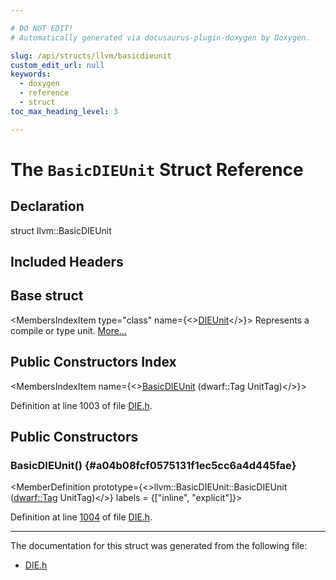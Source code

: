 ```yaml
---

# DO NOT EDIT!
# Automatically generated via docusaurus-plugin-doxygen by Doxygen.

slug: /api/structs/llvm/basicdieunit
custom_edit_url: null
keywords:
  - doxygen
  - reference
  - struct
toc_max_heading_level: 3

---
```





# The `BasicDIEUnit` Struct Reference

<DoxygenPage pluginConfig={pluginConfig}>



## Declaration

<CodeBlock>struct llvm::BasicDIEUnit</CodeBlock>

## Included Headers

<IncludesList>
<IncludesListItem
  filePath="llvm/CodeGen/DIE.h"
  permalink="/docs/api/files/include/include/llvm/include/llvm/codegen/die-h"
  isLocal="true" />
</IncludesList>

## Base struct

<MembersIndex>

<MembersIndexItem
  type="class"
  name={<><a href="/docs/api/classes/llvm/dieunit">DIEUnit</a></>}>
Represents a compile or type unit. <a href="/docs/api/classes/llvm/dieunit/#details">More...</a>
</MembersIndexItem>

</MembersIndex>

## Public Constructors Index

<MembersIndex>

<MembersIndexItem
  name={<><a href="#a04b08fcf0575131f1ec5cc6a4d445fae">BasicDIEUnit</a> (dwarf::Tag UnitTag)</>}>
</MembersIndexItem>

</MembersIndex>


Definition at line 1003 of file <a href="/docs/api/files/include/include/llvm/include/llvm/codegen/die-h">DIE.h</a>.

<SectionDefinition>

## Public Constructors

### BasicDIEUnit() {#a04b08fcf0575131f1ec5cc6a4d445fae}

<MemberDefinition
  prototype={<>llvm::BasicDIEUnit::BasicDIEUnit (<a href="/docs/api/namespaces/llvm/dwarf/#ac94a19fc8c57bf0350fc4e9f45897828">dwarf::Tag</a> UnitTag)</>}
  labels = {["inline", "explicit"]}>

Definition at line <a href="/docs/api/files/include/include/llvm/include/llvm/codegen/die-h/#l01004">1004</a> of file <a href="/docs/api/files/include/include/llvm/include/llvm/codegen/die-h">DIE.h</a>.
</MemberDefinition>

</SectionDefinition>

<hr/>

The documentation for this struct was generated from the following file:

<ul>
<li><a href="/docs/api/files/include/include/llvm/include/llvm/codegen/die-h">DIE.h</a></li>
</ul>

</DoxygenPage>
